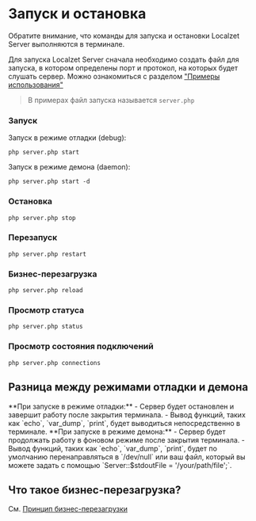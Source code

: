 
# Запуск и остановка

Обратите внимание, что команды для запуска и остановки Localzet Server выполняются в терминале.

Для запуска Localzet Server сначала необходимо создать файл для запуска, в котором определены порт и протокол, на которых будет слушать сервер.
Можно ознакомиться с разделом ["Примеры использования"](/example)

> В примерах файл запуска называется `server.php`

### Запуск

Запуск в режиме отладки (debug):

```php server.php start```

Запуск в режиме демона (daemon):

```php server.php start -d```

### Остановка
```php server.php stop```

### Перезапуск
```php server.php restart```

### Бизнес-перезагрузка
```php server.php reload```

### Просмотр статуса
```php server.php status```

### Просмотр состояния подключений
```php server.php connections```

## Разница между режимами отладки и демона

<Row>
    <Col>
        **При запуске в режиме отладки:**
        - Сервер будет остановлен и завершит работу после закрытия терминала.
        - Вывод функций, таких как `echo`, `var_dump`, `print`, будет выводиться непосредственно в терминале.
    </Col>
    <Col>
        **При запуске в режиме демона:**
        - Сервер будет продолжать работу в фоновом режиме после закрытия терминала.
        - Вывод функций, таких как `echo`, `var_dump`, `print`, будет по умолчанию перенаправляться в `/dev/null` или
        ваш файл, который вы можете задать с помощью `Server::$stdoutFile = '/your/path/file';`.
    </Col>
</Row>


## Что такое бизнес-перезагрузка?

См. [Принцип бизнес-перезагрузки](/faq/reload-principle)
